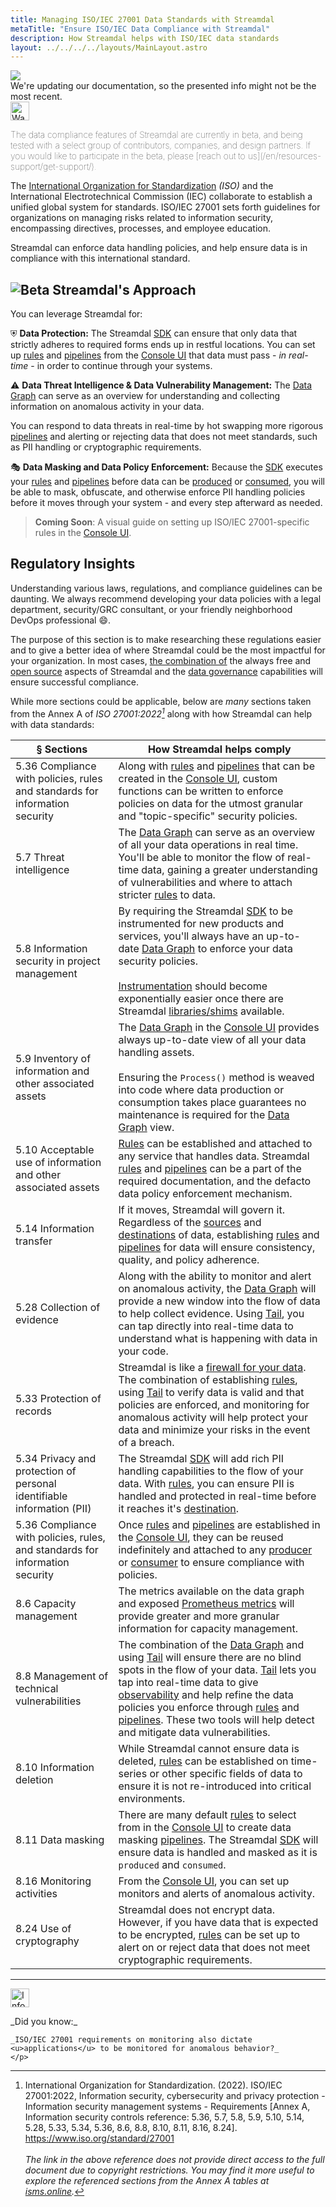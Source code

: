 ```yaml
---
title: Managing ISO/IEC 27001 Data Standards with Streamdal
metaTitle: "Ensure ISO/IEC Data Compliance with Streamdal"
description: How Streamdal helps with ISO/IEC data standards
layout: ../../../../layouts/MainLayout.astro
---
```



<div class="addl-wrapper">
<div class="addl">
<img src={information} class="uimage" />
<div class="addlcontent">
We're updating our documentation, so the presented info might not be the
most recent.
</div>
</div>
</div>

<Notification type="warning">
  <img src={warning} alt="Warning" width="30px" height="30px" />
  <p style="font-weight: lighter;">The data compliance features of Streamdal 
  are currently in beta, and being tested with a select group of contributors, 
  companies, and design partners. If you would like to participate in the beta, 
  please 
  [reach out to us](/en/resources-support/get-support/).</p>
</Notification>

The <a href="https://www.iso.org/" target="_blank">International Organization for Standardization</a> 
_(ISO)_ and the International Electrotechnical Commission (IEC) collaborate to 
establish a unified global system for standards. ISO/IEC 27001 sets forth 
guidelines for organizations on managing risks related to information security, 
encompassing directives, processes, and employee education.

Streamdal can enforce data handling policies, and help ensure data is in 
compliance with this international standard.

## <img src={beta} alt="Beta" style="display: inline" /> Streamdal's Approach

You can leverage Streamdal for:

⛨ **<span class="ykeyword">Data Protection</span>:** The Streamdal [SDK](/en/core-components/sdk/) can ensure that only data that strictly adheres to required forms ends up in restful locations. You can set up <a href="/en/resources-support/glossary/#rule-or-step" class="pkeyword">rules</a> and <a href="/en/resources-support/glossary/#pipeline-or-ruleset" class="pkeyword">pipelines</a> from the [Console UI](/en/core-components/console-ui/) that data must pass - _in real-time_ - in order to continue through your systems.

⚠ **<span class="ykeyword">Data Threat Intelligence & Data Vulnerability Management</span>:** The [Data Graph](/en/core-components/console-ui#data-graph) can serve as an overview for understanding and collecting information on anomalous activity in your data. 

You can respond to data threats in real-time by hot swapping more rigorous <a href="/en/resources-support/glossary/#pipeline-or-ruleset" class="pkeyword">pipelines</a> and alerting or rejecting data that does not meet standards, such as PII handling or cryptographic requirements.

🎭 **<span class="ykeyword">Data Masking and Data Policy Enforcement</span>:** Because the [SDK](/en/core-components/sdk/) executes your <a href="/en/resources-support/glossary/#rule-or-step" class="pkeyword">rules</a> and <a href="/en/resources-support/glossary/#pipeline-or-ruleset" class="pkeyword">pipelines</a> before data can be <a href="/en/resources-support/glossary/#producer" class="pkeyword">produced</a> or <a href="/en/resources-support/glossary/#consumer" class="pkeyword">consumed</a>, you will be able to mask, obfuscate, and otherwise enforce PII handling policies before it moves through your system - and every step afterward as needed.   

> **Coming Soon**: A visual guide on setting up ISO/IEC 27001-specific rules in 
the [Console UI](/en/core-components/console-ui/).

## Regulatory Insights

Understanding various laws, regulations, and compliance guidelines can be 
daunting. We always recommend developing your data policies with a legal 
department, security/GRC consultant, or your friendly neighborhood DevOps 
professional 😄.

The purpose of this section is to make researching these regulations easier and 
to give a better idea of where Streamdal could be the most impactful for your 
organization. In most cases, <u>the combination of</u> the always free and 
[open source](/en/resources-support/open-source/) aspects of Streamdal and the 
[data governance](/en/data-governance/overview/) capabilities will ensure 
successful compliance. 

While more sections could be applicable, below are _many_ sections taken from 
the Annex A of _ISO 27001:2022[^1]_ along with how Streamdal can help with 
data standards:

| § Sections | How Streamdal helps comply |
|-|-|
| 5.36 Compliance with policies, rules and standards for information security | Along with [rules](/en/resources-support/glossary/#rule-or-step) and [pipelines](/en/resources-support/glossary/#pipeline-or-ruleset) that can be created in the [Console UI](/en/core-components/console-ui/), custom functions can be written to enforce policies on data for the utmost granular and "topic-specific" security policies. |
| 5.7 Threat intelligence | The [Data Graph](/en/core-components/console-ui#data-graph) can serve as an overview of all your data operations in real time. You'll be able to monitor the flow of real-time data, gaining a greater understanding of vulnerabilities and where to attach stricter [rules](/en/resources-support/glossary/#pipeline-or-ruleset) to data. |
| 5.8 Information security in project management | By requiring the Streamdal [SDK](/en/core-components/sdk/) to be instrumented for new products and services, you'll always have an up-to-date [Data Graph](/en/core-components/console-ui#data-graph) to enforce your data security policies. <br /><br />[Instrumentation](/en/guides/instrumentation/) should become exponentially easier once there are Streamdal [libraries/shims](/en/core-components/libraries-shims/) available. |
| 5.9 Inventory of information and other associated assets | The [Data Graph](/en/core-components/console-ui#data-graph) in the [Console UI](/en/core-components/console-ui) provides always up-to-date view of all your data handling assets. <br /><br />Ensuring the `Process()` method is weaved into code where data production or consumption takes place guarantees no maintenance is required for the [Data Graph](/en/core-components/console-ui#data-graph) view. |
| 5.10 Acceptable use of information and other associated assets | [Rules](/en/resources-support/glossary/#rule-or-step) can be established and attached to any service that handles data. Streamdal [rules](/en/resources-support/glossary/#rule-or-step) and [pipelines](/en/resources-support/glossary/#pipeline-or-ruleset) can be a part of the required documentation, and the defacto data policy enforcement mechanism. |
| 5.14 Information transfer | If it moves, Streamdal will govern it. Regardless of the [sources](/en/resources-support/glossary/#source) and [destinations](/en/resources-support/glossary/#destination) of data, establishing [rules](/en/resources-support/glossary/#rule-or-step) and [pipelines](/en/resources-support/glossary/#pipeline-or-ruleset) for data will ensure consistency, quality, and policy adherence. |
| 5.28 Collection of evidence | Along with the ability to monitor and alert on anomalous activity, the [Data Graph](/en/core-components/console-ui/) will provide a new window into the flow of data to help collect evidence. Using [Tail](/en/guides/tail/), you can tap directly into real-time data to understand what is happening with data in your code. |
| 5.33 Protection of records | Streamdal is like a [firewall for your data](/en/resources-support/glossary/#firewall-for-data). The combination of establishing [rules](/en/resources-support/glossary/#rule-or-step), using [Tail](/en/guides/tail/) to verify data is valid and that policies are enforced, and monitoring for anomalous activity will help protect your data and minimize your risks in the event of a breach. |
| 5.34 Privacy and protection of personal identifiable information (PII) | The Streamdal [SDK](/en/core-components/sdk/) will add rich PII handling capabilities to the flow of your data. With [rules](/en/resources-support/glossary/#rule-or-step), you can ensure PII is handled and protected in real-time before it reaches it's [destination](/en/resources-support/glossary/#destination). |
| 5.36 Compliance with policies, rules, and standards for information security | Once [rules](/en/resources-support/glossary/#rule-or-step) and [pipelines](/en/resources-support/glossary/#pipeline-or-ruleset) are established in the [Console UI](/en/core-components/console-ui/), they can be reused indefinitely and attached to any [producer](/en/resources-support/glossary/#producer) or [consumer](/en/resources-support/glossary/#consumer) to ensure compliance with policies. |
| 8.6 Capacity management | The metrics available on the data graph and exposed [Prometheus metrics](/en/engineering/metrics/) will provide greater and more granular information for capacity management. |
| 8.8 Management of technical vulnerabilities | The combination of the [Data Graph](/en/core-components/console-ui/) and using [Tail](/en/guides/tail/) will ensure there are no blind spots in the flow of your data. [Tail](/en/guides/tail/) lets you tap into real-time data to give [observability](/en/engineering/observability/) and help refine the data policies you enforce through [rules](/en/resources-support/glossary/#rule-or-step) and [pipelines](/en/resources-support/glossary/#pipeline-or-ruleset). These two tools will help detect and mitigate data vulnerabilities. |
| 8.10 Information deletion | While Streamdal cannot ensure data is deleted, [rules](/en/resources-support/glossary/#rule-or-step) can be established on time-series or other specific fields of data to ensure it is not re-introduced into critical environments. |
| 8.11 Data masking | There are many default [rules](/en/resources-support/glossary/#rule-or-step) to select from in the [Console UI](/en/core-components/console-ui) to create data masking [pipelines](/en/resources-support/glossary/#pipeline-or-ruleset). The Streamdal [SDK](/en/core-components/sdk/) will ensure data is handled and masked as it is `produced` and `consumed`. |
| 8.16 Monitoring activities | From the [Console UI](/en/core-components/console-ui), you can set up monitors and alerts of anomalous activity. |
| 8.24 Use of cryptography | Streamdal does not encrypt data. However, if you have data that is expected to be encrypted, [rules](/en/resources-support/glossary/#rule-or-step) can be set up to alert on or reject data that does not meet cryptographic requirements. |
___

<Notification type="information">
  <img src={info} alt="Information" width="30px" height="30px" />
  <div class="prose-md prose-p:my-2 prose-a:text-purple-dark prose-a:underline">
    <p>
    _Did you know:_ 

    _ISO/IEC 27001 requirements on monitoring also dictate 
    <u>applications</u> to be monitored for anomalous behavior?_
    </p>
  </div>
</Notification>

[^1]: International Organization for Standardization. (2022). ISO/IEC 27001:2022, Information security, cybersecurity and privacy protection - Information security management systems - Requirements [Annex A, Information security controls reference: 5.36, 5.7, 5.8, 5.9, 5.10, 5.14, 5.28, 5.33, 5.34, 5.36, 8.6, 8.8, 8.10, 8.11, 8.16, 8.24]. https://www.iso.org/standard/27001 <br /><br /> _The link in the above reference does not provide direct access to the full document due to copyright restrictions. You may find it more useful to explore the referenced sections from the Annex A tables at [isms.online](https://www.isms.online/iso-27001/)._